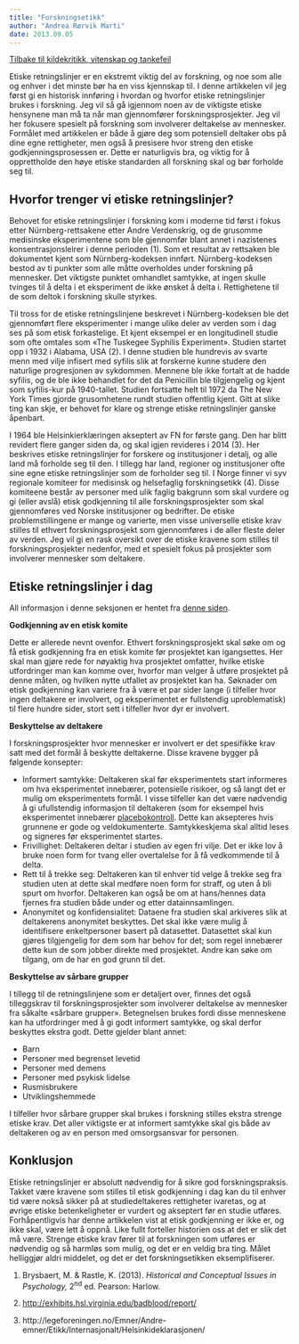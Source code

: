 ```yaml
---
title: "Forskningsetikk"
author: "Andrea Rørvik Marti"
date: 2013.09.05
---
```


[Tilbake til kildekritikk, vitenskap og tankefeil](../../kildekritikk.qmd "Kildekritikk, vitenskap og tankefeil")

Etiske retningslinjer er en ekstremt viktig del av forskning, og noe som alle og enhver i det minste bør ha en viss kjennskap til. I denne artikkelen vil jeg først gi en historisk innføring i hvordan og hvorfor etiske retningslinjer brukes i forskning. Jeg vil så gå igjennom noen av de viktigste etiske hensynene man må ta når man gjennomfører forskningsprosjekter. Jeg vil her fokusere spesielt på forskning som involverer deltakelse av mennesker. Formålet med artikkelen er både å gjøre deg som potensiell deltaker obs på dine egne rettigheter, men også å presisere hvor streng den etiske godkjenningsprosessen er. Dette er naturligvis bra, og viktig for å opprettholde den høye etiske standarden all forskning skal og bør forholde seg til.

## Hvorfor trenger vi etiske retningslinjer?

Behovet for etiske retningslinjer i forskning kom i moderne tid først i fokus etter Nürnberg-rettsakene etter Andre Verdenskrig, og de grusomme medisinske eksperimentene som ble gjennomfør blant annet i nazistenes konsentrasjonsleirer i denne perioden (1). Som et resultat av rettsaken ble dokumentet kjent som Nürnberg-kodeksen innført. Nürnberg-kodeksen bestod av ti punkter som alle måtte overholdes under forskning på mennesker. Det viktigste punktet omhandlet samtykke, at ingen skulle tvinges til å delta i et eksperiment de ikke ønsket å delta i. Rettighetene til de som deltok i forskning skulle styrkes.

Til tross for de etiske retningslinjene beskrevet i Nürnberg-kodeksen ble det gjennomført flere eksperimenter i mange ulike deler av verden som i dag ses på som etisk forkastelige. Et kjent eksempel er en longitudinell studie som ofte omtales som «The Tuskegee Syphilis Experiment». Studien startet opp i 1932 i Alabama, USA (2). I denne studien ble hundrevis av svarte menn med vilje infisert med syfilis slik at forskerne kunne studere den naturlige progresjonen av sykdommen. Mennene ble ikke fortalt at de hadde syfilis, og de ble ikke behandlet for det da Penicillin ble tilgjengelig og kjent som syfilis-kur på 1940-tallet. Studien fortsatte helt til 1972 da The New York Times gjorde grusomhetene rundt studien offentlig kjent. Gitt at slike ting kan skje, er behovet for klare og strenge etiske retningslinjer ganske åpenbart.

I 1964 ble Helsinkierklæringen akseptert av FN for første gang. Den har blitt revidert flere ganger siden da, og skal igjen revideres i 2014 (3). Her beskrives etiske retningslinjer for forskere og institusjoner i detalj, og alle land må forholde seg til den. I tillegg har land, regioner og institusjoner ofte sine egne etiske retningslinjer som de forholder seg til. I Norge finner vi syv regionale komiteer for medisinsk og helsefaglig forskningsetikk (4). Disse komiteene består av personer med ulik faglig bakgrunn som skal vurdere og gi (eller avslå) etisk godkjenning til alle forskningsprosjekter som skal gjennomføres ved Norske institusjoner og bedrifter. De etiske problemstillingene er mange og varierte, men visse universelle etiske krav stilles til ethvert forskningsprosjekt som gjennomføres i de aller fleste deler av verden. Jeg vil gi en rask oversikt over de etiske kravene som stilles til forskningsprosjekter nedenfor, med et spesielt fokus på prosjekter som involverer mennesker som deltakere.

## Etiske retningslinjer i dag

All informasjon i denne seksjonen er hentet fra [denne siden](https://helseforskning.etikkom.no).

**Godkjenning av en etisk komite**

Dette er allerede nevnt ovenfor. Ethvert forskningsprosjekt skal søke om og få etisk godkjenning fra en etisk komite før prosjektet kan igangsettes. Her skal man gjøre rede for nøyaktig hva prosjektet omfatter, hvilke etiske utfordringer man kan komme over, hvorfor man velger å utføre prosjektet på denne måten, og hvilken nytte utfallet av prosjektet kan ha. Søknader om etisk godkjenning kan variere fra å være et par sider lange (i tilfeller hvor ingen deltakere er involvert, og eksperimentet er fullstendig uproblematisk) til flere hundre sider, stort sett i tilfeller hvor dyr er involvert.

**Beskyttelse av deltakere**

I forskningsprosjekter hvor mennesker er involvert er det spesifikke krav satt med det formål å beskytte deltakerne. Disse kravene bygger på følgende konsepter:

-   Informert samtykke: Deltakeren skal før eksperimentets start informeres om hva eksperimentet innebærer, potensielle risikoer, og så langt det er mulig om eksperimentets formål. I visse tilfeller kan det være nødvendig å gi ufullstendig informasjon til deltakeren (som for eksempel hvis eksperimentet innebærer [placebokontroll](http://www.friskogfunksjonell.no/full-kontroll/ "Full kontroll?"). Dette kan aksepteres hvis grunnene er gode og veldokumenterte. Samtykkeskjema skal alltid leses og signeres før eksperimentet startes.
-   Frivillighet: Deltakeren deltar i studien av egen fri vilje. Det er ikke lov å bruke noen form for tvang eller overtalelse for å få vedkommende til å delta.
-   Rett til å trekke seg: Deltakeren kan til enhver tid velge å trekke seg fra studien uten at dette skal medføre noen form for straff, og uten å bli spurt om hvorfor. Deltakeren kan også be om at hans/hennes data fjernes fra studien både under og etter datainnsamlingen.
-   Anonymitet og konfidensialitet: Dataene fra studien skal arkiveres slik at deltakerens anonymitet beskyttes. Det skal ikke være mulig å identifisere enkeltpersoner basert på datasettet. Datasettet skal kun gjøres tilgjengelig for dem som har behov for det; som regel innebærer dette kun de som jobber direkte med prosjektet. Andre kan søke om tilgang, om de har en god grunn til det.

**Beskyttelse av sårbare grupper**

I tillegg til de retningslinjene som er detaljert over, finnes det også tilleggskrav til forskningsprosjekter som involverer deltakelse av mennesker fra såkalte «sårbare grupper». Betegnelsen brukes fordi disse menneskene kan ha utfordringer med å gi godt informert samtykke, og skal derfor beskyttes ekstra godt. Dette gjelder blant annet:

-   Barn
-   Personer med begrenset levetid
-   Personer med demens
-   Personer med psykisk lidelse
-   Rusmisbrukere
-   Utviklingshemmede

I tilfeller hvor sårbare grupper skal brukes i forskning stilles ekstra strenge etiske krav. Det aller viktigste er at informert samtykke skal gis både av deltakeren og av en person med omsorgsansvar for personen.

## Konklusjon

Etiske retningslinjer er absolutt nødvendig for å sikre god forskningspraksis. Takket være kravene som stilles til etisk godkjenning i dag kan du til enhver tid være nokså sikker på at studiedeltakeres rettigheter ivaretas, og at øvrige etiske betenkeligheter er vurdert og akseptert før en studie utføres. Forhåpentligvis har denne artikkelen vist at etisk godkjenning er ikke er, og ikke skal, være lett å oppnå. Like fullt forteller historien oss at det er slik det må være. Strenge etiske krav fører til at forskningen som utføres er nødvendig og så harmløs som mulig, og det er en veldig bra ting. Målet helliggjør aldri middelet, og det er det forskningsetikken eksemplifiserer.

1.  Brysbaert, M. & Rastle, K. (2013). *Historical and Conceptual Issues in Psychology,* 2^nd^ ed. Pearson: Harlow.

2.  <http://exhibits.hsl.virginia.edu/badblood/report/>

3.  http://legeforeningen.no/Emner/Andre-emner/Etikk/Internasjonalt/Helsinkideklarasjonen/
